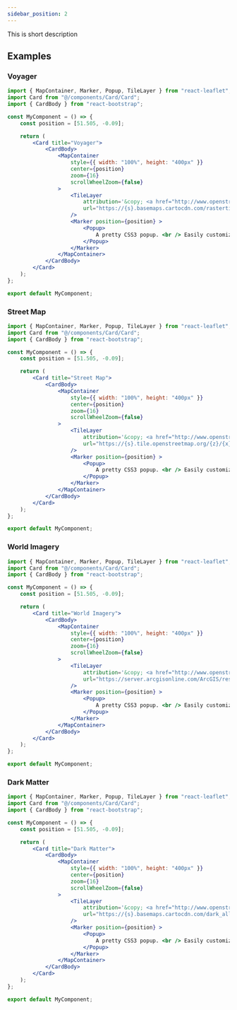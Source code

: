 ```yaml
---
sidebar_position: 2
---
```


This is short description


## Examples

### Voyager
<CodePreview>
    <Leaflet 
        attr='&copy; <a href="http://www.openstreetmap.org/copyright">OpenStreetMap</a> &copy; <a href="https://carto.com/attributions">CARTO</a>' 
        url="https://{s}.basemaps.cartocdn.com/rastertiles/voyager/{z}/{x}/{y}{r}.png"
    />
</CodePreview>

```jsx title="Voyager"
import { MapContainer, Marker, Popup, TileLayer } from "react-leaflet";
import Card from "@/components/Card/Card";
import { CardBody } from "react-bootstrap";

const MyComponent = () => {
    const position = [51.505, -0.09];

    return (
        <Card title="Voyager">
            <CardBody>
                <MapContainer
                    style={{ width: "100%", height: "400px" }}
                    center={position}
                    zoom={16}
                    scrollWheelZoom={false}
                >
                    <TileLayer
                        attribution='&copy; <a href="http://www.openstreetmap.org/copyright">OpenStreetMap</a> &copy; <a href="https://carto.com/attributions">CARTO</a>'
                        url="https://{s}.basemaps.cartocdn.com/rastertiles/voyager/{z}/{x}/{y}{r}.png"
                    />
                    <Marker position={position} >
                        <Popup>
                            A pretty CSS3 popup. <br /> Easily customizable.
                        </Popup>
                    </Marker>
                </MapContainer>
            </CardBody>
        </Card>
    );
};

export default MyComponent;
```

### Street Map
<CodePreview>
    <Leaflet
        attr='&copy; <a href="http://www.openstreetmap.org/copyright">OpenStreetMap</a> &copy; <a href="https://carto.com/attributions">CARTO</a>'
        url='https://{s}.tile.openstreetmap.org/{z}/{x}/{y}.png'
    />
</CodePreview>

```jsx title="Street Map"
import { MapContainer, Marker, Popup, TileLayer } from "react-leaflet";
import Card from "@/components/Card/Card";
import { CardBody } from "react-bootstrap";

const MyComponent = () => {
    const position = [51.505, -0.09];

    return (
        <Card title="Street Map">
            <CardBody>
                <MapContainer
                    style={{ width: "100%", height: "400px" }}
                    center={position}
                    zoom={16}
                    scrollWheelZoom={false}
                >
                    <TileLayer
                        attribution='&copy; <a href="http://www.openstreetmap.org/copyright">OpenStreetMap</a> &copy; <a href="https://carto.com/attributions">CARTO</a>'
                        url="https://{s}.tile.openstreetmap.org/{z}/{x}/{y}.png"
                    />
                    <Marker position={position} >
                        <Popup>
                            A pretty CSS3 popup. <br /> Easily customizable.
                        </Popup>
                    </Marker>
                </MapContainer>
            </CardBody>
        </Card>
    );
};

export default MyComponent;
```

### World Imagery
<CodePreview>
    <Leaflet
        attr='&copy; <a href="http://www.openstreetmap.org/copyright">OpenStreetMap</a> &copy; <a href="https://carto.com/attributions">CARTO</a>'
        url='https://server.arcgisonline.com/ArcGIS/rest/services/World_Imagery/MapServer/tile/{z}/{y}/{x}'
    />
</CodePreview>

```jsx title="World Imagery"
import { MapContainer, Marker, Popup, TileLayer } from "react-leaflet";
import Card from "@/components/Card/Card";
import { CardBody } from "react-bootstrap";

const MyComponent = () => {
    const position = [51.505, -0.09];

    return (
        <Card title="World Imagery">
            <CardBody>
                <MapContainer
                    style={{ width: "100%", height: "400px" }}
                    center={position}
                    zoom={16}
                    scrollWheelZoom={false}
                >
                    <TileLayer
                        attribution='&copy; <a href="http://www.openstreetmap.org/copyright">OpenStreetMap</a> &copy; <a href="https://carto.com/attributions">CARTO</a>'
                        url="https://server.arcgisonline.com/ArcGIS/rest/services/World_Imagery/MapServer/tile/{z}/{y}/{x}"
                    />
                    <Marker position={position} >
                        <Popup>
                            A pretty CSS3 popup. <br /> Easily customizable.
                        </Popup>
                    </Marker>
                </MapContainer>
            </CardBody>
        </Card>
    );
};

export default MyComponent;
```

### Dark Matter
<CodePreview>
    <Leaflet 
        attr='&copy; <a href="http://www.openstreetmap.org/copyright">OpenStreetMap</a> &copy; <a href="https://carto.com/attributions">CARTO</a>'
        url='https://{s}.basemaps.cartocdn.com/dark_all/{z}/{x}/{y}{r}.png'
    />
</CodePreview>

```jsx title="Dark Matter"
import { MapContainer, Marker, Popup, TileLayer } from "react-leaflet";
import Card from "@/components/Card/Card";
import { CardBody } from "react-bootstrap";

const MyComponent = () => {
    const position = [51.505, -0.09];

    return (
        <Card title="Dark Matter">
            <CardBody>
                <MapContainer
                    style={{ width: "100%", height: "400px" }}
                    center={position}
                    zoom={16}
                    scrollWheelZoom={false}
                >
                    <TileLayer
                        attribution='&copy; <a href="http://www.openstreetmap.org/copyright">OpenStreetMap</a> &copy; <a href="https://carto.com/attributions">CARTO</a>'
                        url="https://{s}.basemaps.cartocdn.com/dark_all/{z}/{x}/{y}{r}.png"
                    />
                    <Marker position={position} >
                        <Popup>
                            A pretty CSS3 popup. <br /> Easily customizable.
                        </Popup>
                    </Marker>
                </MapContainer>
            </CardBody>
        </Card>
    );
};

export default MyComponent;
```

<style>
    {`
        .leaflet-top, .leaflet-bottom{
            z-index: 998;
        }
    `}
</style>